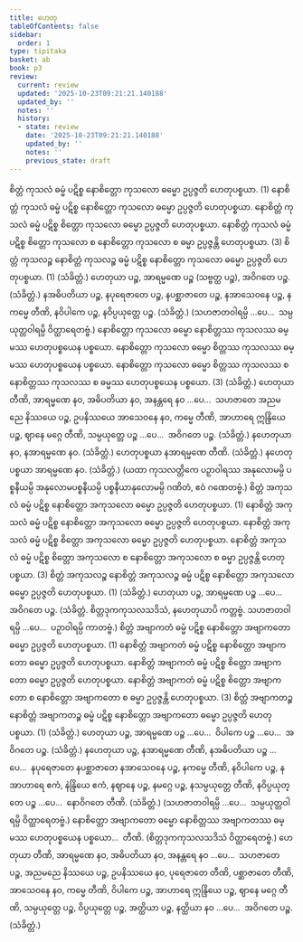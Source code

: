 ```yaml
---
title: ဟေတု
tableOfContents: false
sidebar:
  order: 1
type: tipitaka
basket: ab
book: p3
review:
  current: review
  updated: '2025-10-23T09:21:21.140188'
  updated_by: ''
  notes: ''
  history:
  - state: review
    date: '2025-10-23T09:21:21.140188'
    updated_by: ''
    notes: ''
    previous_state: draft
---
```



<ReviewStatus review={frontmatter.review} showDetails={true} />

<HypothesisAnnotation frontmatter={frontmatter} />

<DynamicBreadcrumb />

<Division number="9" book="p3" e="ch" v="39" p="396">

<Paragraph number="2031" book="p3">
စိတ္တံ ကုသလံ ဓမ္မံ ပဋိစ္စ နောစိတ္တော ကုသလော ဓမ္မော ဥပ္ပဇ္ဇတိ ဟေတုပစ္စယာ. (1)
</Paragraph>

<Paragraph number="2032" book="p3">
နောစိတ္တံ ကုသလံ ဓမ္မံ ပဋိစ္စ နောစိတ္တော ကုသလော ဓမ္မော ဥပ္ပဇ္ဇတိ ဟေတုပစ္စယာ. နောစိတ္တံ ကုသလံ ဓမ္မံ ပဋိစ္စ စိတ္တော ကုသလော ဓမ္မော ဥပ္ပဇ္ဇတိ ဟေတုပစ္စယာ. နောစိတ္တံ ကုသလံ ဓမ္မံ ပဋိစ္စ စိတ္တော ကုသလော စ နောစိတ္တော ကုသလော စ ဓမ္မာ ဥပ္ပဇ္ဇန္တိ ဟေတုပစ္စယာ. (3)
</Paragraph>

<Paragraph number="2033" book="p3">
စိတ္တံ ကုသလဉ္စ နောစိတ္တံ ကုသလဉ္စ ဓမ္မံ ပဋိစ္စ နောစိတ္တော ကုသလော ဓမ္မော ဥပ္ပဇ္ဇတိ ဟေတုပစ္စယာ. (1) (သံခိတ္တံ.)
</Paragraph>

</Division>
<Division number="10" book="p3" e="ch" v="39" p="397">

<Paragraph number="2034" book="p3">
ဟေတုယာ ပဉ္စ, အာရမ္မဏေ ပဉ္စ (သဗ္ဗတ္ထ ပဉ္စ), အဝိဂတေ ပဉ္စ. (သံခိတ္တံ.)
</Paragraph>

<Paragraph number="2035" book="p3">
နအဓိပတိယာ ပဉ္စ, နပုရေဇာတေ ပဉ္စ, နပစ္ဆာဇာတေ ပဉ္စ, နအာသေဝနေ ပဉ္စ, နကမ္မေ တီဏိ, နဝိပါကေ ပဉ္စ, နဝိပ္ပယုတ္တေ ပဉ္စ. (သံခိတ္တံ.)
</Paragraph>

<Paragraph number="2036" book="p3">
(သဟဇာတဝါရမ္ပိ …ပေ…  သမ္ပယုတ္တဝါရမ္ပိ ဝိတ္ထာရေတဗ္ဗံ.)
</Paragraph>

</Division>
<Division number="11" book="p3" e="ch" v="39" p="397">

<Paragraph number="2037" book="p3">
နောစိတ္တော ကုသလော ဓမ္မော နောစိတ္တဿ ကုသလဿ ဓမ္မဿ ဟေတုပစ္စယေန ပစ္စယော. နောစိတ္တော ကုသလော ဓမ္မော စိတ္တဿ ကုသလဿ ဓမ္မဿ ဟေတုပစ္စယေန ပစ္စယော. နောစိတ္တော ကုသလော ဓမ္မော စိတ္တဿ ကုသလဿ စ နောစိတ္တဿ ကုသလဿ စ ဓမ္မဿ ဟေတုပစ္စယေန ပစ္စယော. (3) (သံခိတ္တံ.)
</Paragraph>

</Division>
<Division number="12" book="p3" e="ch" v="39" p="397">

<Paragraph number="2038" book="p3">
ဟေတုယာ တီဏိ, အာရမ္မဏေ နဝ, အဓိပတိယာ နဝ, အနန္တရေ နဝ …ပေ…  သဟဇာတေ အညမညေ နိဿယေ ပဉ္စ, ဥပနိဿယေ အာသေဝနေ နဝ, ကမ္မေ တီဏိ, အာဟာရေ ဣန္ဒြိယေ ပဉ္စ, ဈာနေ မဂ္ဂေ တီဏိ, သမ္ပယုတ္တေ ပဉ္စ …ပေ…  အဝိဂတေ ပဉ္စ. (သံခိတ္တံ.)
</Paragraph>

<Paragraph number="2039" book="p3">
နဟေတုယာ နဝ, နအာရမ္မဏေ နဝ. (သံခိတ္တံ.)
</Paragraph>

<Paragraph number="2040" book="p3">
ဟေတုပစ္စယာ နအာရမ္မဏေ တီဏိ. (သံခိတ္တံ.)
</Paragraph>

<Paragraph number="2041" book="p3">
နဟေတုပစ္စယာ အာရမ္မဏေ နဝ. (သံခိတ္တံ.)
</Paragraph>

<Paragraph number="2042" book="p3">
(ယထာ ကုသလတ္တိကေ ပဉှာဝါရဿ အနုလောမမ္ပိ ပစ္စနီယမ္ပိ အနုလောမပစ္စနီယမ္ပိ ပစ္စနီယာနုလောမမ္ပိ ဂဏိတံ, ဧဝံ ဂဏေတဗ္ဗံ.)
</Paragraph>

</Division>
<Division number="13" book="p3" e="ch" v="39" p="397">

<Paragraph number="2043" book="p3">
စိတ္တံ အကုသလံ ဓမ္မံ ပဋိစ္စ နောစိတ္တော အကုသလော ဓမ္မော ဥပ္ပဇ္ဇတိ ဟေတုပစ္စယာ. (1)
</Paragraph>

<Paragraph number="2044" book="p3">
နောစိတ္တံ အကုသလံ ဓမ္မံ ပဋိစ္စ နောစိတ္တော အကုသလော ဓမ္မော ဥပ္ပဇ္ဇတိ ဟေတုပစ္စယာ. နောစိတ္တံ အကုသလံ ဓမ္မံ ပဋိစ္စ စိတ္တော အကုသလော ဓမ္မော ဥပ္ပဇ္ဇတိ ဟေတုပစ္စယာ. နောစိတ္တံ အကုသလံ ဓမ္မံ ပဋိစ္စ စိတ္တော အကုသလော စ နောစိတ္တော အကုသလော စ ဓမ္မာ ဥပ္ပဇ္ဇန္တိ ဟေတုပစ္စယာ. (3)
</Paragraph>

<Paragraph number="2045" book="p3">
စိတ္တံ အကုသလဉ္စ နောစိတ္တံ အကုသလဉ္စ ဓမ္မံ ပဋိစ္စ နောစိတ္တော အကုသလော ဓမ္မော ဥပ္ပဇ္ဇတိ ဟေတုပစ္စယာ. (1) (သံခိတ္တံ.)
</Paragraph>

</Division>
<Division number="14" book="p3" e="ch" v="39" p="398">

<Paragraph number="2046" book="p3">
ဟေတုယာ ပဉ္စ, အာရမ္မဏေ ပဉ္စ …ပေ…  အဝိဂတေ ပဉ္စ. (သံခိတ္တံ. စိတ္တဒုကကုသလသဒိသံ, နဟေတုယာပိ ကတ္တဗ္ဗံ. သဟဇာတဝါရမ္ပိ …ပေ…  ပဉှာဝါရမ္ပိ ကာတဗ္ဗံ.)
</Paragraph>

</Division>
<Division number="15" book="p3" e="ch" v="39" p="398">

<Paragraph number="2047" book="p3">
စိတ္တံ အဗျာကတံ ဓမ္မံ ပဋိစ္စ နောစိတ္တော အဗျာကတော ဓမ္မော ဥပ္ပဇ္ဇတိ ဟေတုပစ္စယာ. (1)
</Paragraph>

<Paragraph number="2048" book="p3">
နောစိတ္တံ အဗျာကတံ ဓမ္မံ ပဋိစ္စ နောစိတ္တော အဗျာကတော ဓမ္မော ဥပ္ပဇ္ဇတိ ဟေတုပစ္စယာ. နောစိတ္တံ အဗျာကတံ ဓမ္မံ ပဋိစ္စ စိတ္တော အဗျာကတော ဓမ္မော ဥပ္ပဇ္ဇတိ ဟေတုပစ္စယာ. နောစိတ္တံ အဗျာကတံ ဓမ္မံ ပဋိစ္စ စိတ္တော အဗျာကတော စ နောစိတ္တော အဗျာကတော စ ဓမ္မာ ဥပ္ပဇ္ဇန္တိ ဟေတုပစ္စယာ. (3)
</Paragraph>

<Paragraph number="2049" book="p3">
စိတ္တံ အဗျာကတဉ္စ နောစိတ္တံ အဗျာကတဉ္စ ဓမ္မံ ပဋိစ္စ နောစိတ္တော အဗျာကတော ဓမ္မော ဥပ္ပဇ္ဇတိ ဟေတုပစ္စယာ. (1) (သံခိတ္တံ.)
</Paragraph>

</Division>
<Division number="16" book="p3" e="ch" v="39" p="398">

<Paragraph number="2050" book="p3">
ဟေတုယာ ပဉ္စ, အာရမ္မဏေ ပဉ္စ …ပေ…  ဝိပါကေ ပဉ္စ …ပေ…  အဝိဂတေ ပဉ္စ. (သံခိတ္တံ.)
</Paragraph>

<Paragraph number="2051" book="p3">
နဟေတုယာ ပဉ္စ, နအာရမ္မဏေ တီဏိ, နအဓိပတိယာ ပဉ္စ …ပေ…  နပုရေဇာတေ နပစ္ဆာဇာတေ နအာသေဝနေ ပဉ္စ, နကမ္မေ တီဏိ, နဝိပါကေ ပဉ္စ, နအာဟာရေ ဧကံ, နဲန္ဒြိယေ ဧကံ, နဈာနေ ပဉ္စ, နမဂ္ဂေ ပဉ္စ, နသမ္ပယုတ္တေ တီဏိ, နဝိပ္ပယုတ္တေ ပဉ္စ …ပေ…  နောဝိဂတေ တီဏိ. (သံခိတ္တံ.)
</Paragraph>

<Paragraph number="2052" book="p3">
(သဟဇာတဝါရမ္ပိ …ပေ…  သမ္ပယုတ္တဝါရမ္ပိ ဝိတ္ထာရေတဗ္ဗံ.)
</Paragraph>

</Division>
<Division number="17" book="p3" e="ch" v="39" p="398">

<Paragraph number="2053" book="p3">
နောစိတ္တော အဗျာကတော ဓမ္မော နောစိတ္တဿ အဗျာကတဿ ဓမ္မဿ ဟေတုပစ္စယေန ပစ္စယော…  တီဏိ. (စိတ္တဒုကကုသလသဒိသံ ဝိတ္ထာရေတဗ္ဗံ.)
</Paragraph>

</Division>
<Division number="18" book="p3" e="ch" v="39" p="398">

<Paragraph number="2054" book="p3">
ဟေတုယာ တီဏိ, အာရမ္မဏေ နဝ, အဓိပတိယာ နဝ, အနန္တရေ နဝ …ပေ…  သဟဇာတေ ပဉ္စ, အညမညေ နိဿယေ ပဉ္စ, ဥပနိဿယေ နဝ, ပုရေဇာတေ တီဏိ, ပစ္ဆာဇာတေ တီဏိ, အာသေဝနေ နဝ, ကမ္မေ တီဏိ, ဝိပါကေ ပဉ္စ, အာဟာရေ ဣန္ဒြိယေ ပဉ္စ, ဈာနေ မဂ္ဂေ တီဏိ, သမ္ပယုတ္တေ ပဉ္စ, ဝိပ္ပယုတ္တေ ပဉ္စ, အတ္ထိယာ ပဉ္စ, နတ္ထိယာ နဝ …ပေ…  အဝိဂတေ ပဉ္စ. (သံခိတ္တံ.)
</Paragraph>
</Division>